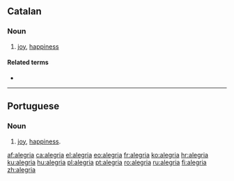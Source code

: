 {{also|alegría}}
==Catalan==

===Noun===
{{ca-noun|f|-}}

# [[joy]], [[happiness]]

====Related terms====
* {{l|ca|alegrar}}

----

==Portuguese==

===Noun===
{{pt-noun|f}}

# [[joy]], [[happiness]].

[[af:alegria]]
[[ca:alegria]]
[[el:alegria]]
[[eo:alegria]]
[[fr:alegria]]
[[ko:alegria]]
[[hr:alegria]]
[[ku:alegria]]
[[hu:alegria]]
[[pl:alegria]]
[[pt:alegria]]
[[ro:alegria]]
[[ru:alegria]]
[[fi:alegria]]
[[zh:alegria]]